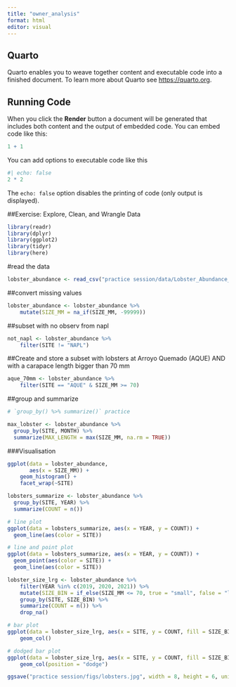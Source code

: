```yaml
---
title: "owner_analysis"
format: html
editor: visual
---
```


## Quarto

Quarto enables you to weave together content and executable code into a finished document. To learn more about Quarto see <https://quarto.org>.

## Running Code

When you click the **Render** button a document will be generated that includes both content and the output of embedded code. You can embed code like this:

```r
1 + 1
```

You can add options to executable code like this

```r
#| echo: false
2 * 2
```

The `echo: false` option disables the printing of code (only output is displayed).

##Exercise: Explore, Clean, and Wrangle Data
```r
library(readr)
library(dplyr)
library(ggplot2)
library(tidyr)
library(here)
```

#read the data
```r
lobster_abundance <- read_csv("practice session/data/Lobster_Abundance_All_Years_20220829.csv")
```

##convert missing values
```r
lobster_abundance <- lobster_abundance %>% 
    mutate(SIZE_MM = na_if(SIZE_MM, -99999))
```

##subset with no observ from napl
```r
not_napl <- lobster_abundance %>% 
    filter(SITE != "NAPL")
```

##Create and store a subset with lobsters at Arroyo Quemado (AQUE) AND with a carapace length bigger than 70 mm
```r

aque_70mm <- lobster_abundance %>% 
    filter(SITE == "AQUE" & SIZE_MM >= 70)
```

##group and summarize
```r
# `group_by() %>% summarize()` practice

max_lobster <- lobster_abundance %>% 
  group_by(SITE, MONTH) %>% 
  summarize(MAX_LENGTH = max(SIZE_MM, na.rm = TRUE))
```

###Visualisation
```r
ggplot(data = lobster_abundance, 
       aes(x = SIZE_MM)) +
    geom_histogram() +
    facet_wrap(~SITE)
```

```r
lobsters_summarize <- lobster_abundance %>% 
  group_by(SITE, YEAR) %>% 
  summarize(COUNT = n())
```
```r
# line plot
ggplot(data = lobsters_summarize, aes(x = YEAR, y = COUNT)) +
  geom_line(aes(color = SITE)) 

# line and point plot
ggplot(data = lobsters_summarize, aes(x = YEAR, y = COUNT)) +
  geom_point(aes(color = SITE)) +
  geom_line(aes(color = SITE)) 
```
```r
lobster_size_lrg <- lobster_abundance %>%
    filter(YEAR %in% c(2019, 2020, 2021)) %>%
    mutate(SIZE_BIN = if_else(SIZE_MM <= 70, true = "small", false = "large")) %>%
    group_by(SITE, SIZE_BIN) %>%
    summarize(COUNT = n()) %>%
    drop_na()
```

```r
# bar plot
ggplot(data = lobster_size_lrg, aes(x = SITE, y = COUNT, fill = SIZE_BIN)) +
    geom_col()

# dodged bar plot
ggplot(data = lobster_size_lrg, aes(x = SITE, y = COUNT, fill = SIZE_BIN)) +
    geom_col(position = "dodge")
```

```r
ggsave("practice session/figs/lobsters.jpg", width = 8, height = 6, units = "in")
```

